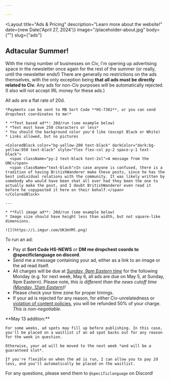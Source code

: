 ```yaml
---

---
```


<Layout
  title="Ads & Pricing"
  description="Learn more about the website!"
  date={new Date('April 27, 2024')}
  image="/placeholder-about.jpg"
  body={""}
  slug={"ads"}
>

  ## Adtacular Summer!

  With the rising number of businesses on Civ, I'm opening up advertising space in the newsletter once again for the rest of the summer (or really, until the newsletter ends!) There are generally no restrictions on the ads themselves, with the only exception being **that all ads must be directly related to Civ.** Any ads for non-Civ purposes will be automatically rejected. (I also will not accept IRL money for these ads.)

  All ads are a flat rate of 20d.

  <ColoredBlock color="bg-red-200" darkColor="dark:bg-red-950">

    *Payments can be sent to MB Sort Code **HS-7362**, or you can send dropchest coordinates to me!*

    * **Text based ad**: 20d/run (see example below)
    * *Text must have 250 characters or less*
    * You should the background color you'd like (except Black or White)
    * Links allowed, but no pictures

    <ColoredBlock color="bg-yellow-200 text-black" darkColor="dark:bg-yellow:950 text-black" style="flex flex-col py-2 space-y-1 text-black">
      <span className="py-2 text-black text-2xl">A message from the UNC</span>
      <span className="text-black">In case anyone is confused, there is a tradition of having BritishWanderer make these posts, since he has the best individual relations with the community. It was likely written by somebody who would have been shat all over had they been the one to actually make the post, and I doubt BritishWanderer even read it before he copypasted it here on their behalf.</span>
    </ColoredBlock>

    ---

    * **Full image ad**: 20d/run (see example below)
    * Image size should have height less than width, but not square-like dimensions.

    ![](https://i.imgur.com/UK3mYMl.png)

  </ColoredBlock>

  To run an ad:
  - Pay at **Sort Code HS-NEWS** or **DM me dropchest coords to @specificlanguage on discord**.
  - Send me a message containing your ad, either as a link to an image or the ad read itself.
  - All charges will be due at *[Sunday, 9pm Eastern time](https://time.is/compare/0900PM_05_May_2024_in_New_York)* for the following Monday (e.g. for next week, May 6, all ads are due on May 5, at Sunday, 9pm Eastern). Please note, *this is different than the news cutoff time ([Monday, 12am Eastern](https://time.is/compare/1200AM_06_May_2024_in_New_York))!*
  - Please check your time zone for proper timings.
  - If your ad is rejected for any reason, for either Civ-unrelatedness or [violation of content policies](https://www.reddit.com/r/CivMC/wiki/index), you will be refunded 50% of your charge. *This is non-negotiable*.

  <ColoredBlock color="bg-orange-200" darkColor="dark:bg-orange-950">
    **May 13 addition:**

    For some weeks, ad spots may fill up before publishing. In this case, you'll be placed on a waitlist if an ad spot backs out for any reason for the week in question.

    Otherwise, your ad will be moved to the next week *and will be a guaranteed slot*.

    If you're flexible on when the ad is run, I can allow you to pay 2d less, and you'll automatically be placed on the waitlist.
  </ColoredBlock>

  For any questions, please send them to `@specificlanguage` on Discord!
</Layout>